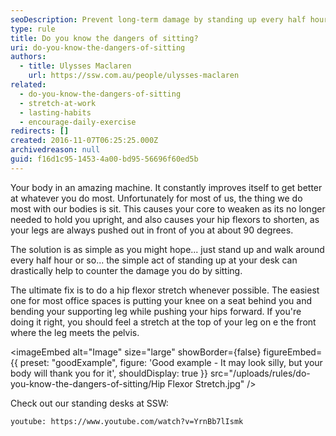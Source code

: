 ```yaml
---
seoDescription: Prevent long-term damage by standing up every half hour and stretching your hip flexors to counteract the negative effects of sitting.
type: rule
title: Do you know the dangers of sitting?
uri: do-you-know-the-dangers-of-sitting
authors:
  - title: Ulysses Maclaren
    url: https://ssw.com.au/people/ulysses-maclaren
related:
  - do-you-know-the-dangers-of-sitting
  - stretch-at-work
  - lasting-habits
  - encourage-daily-exercise
redirects: []
created: 2016-11-07T06:25:25.000Z
archivedreason: null
guid: f16d1c95-1453-4a00-bd95-56696f60ed5b
---
```


Your body in an amazing machine. It constantly improves itself to get better at whatever you do most. Unfortunately for most of us, the thing we do most with our bodies is sit.
This causes your core to weaken as its no longer needed to hold you upright, and also causes your hip flexors to shorten, as your legs are always pushed out in front of you at about 90 degrees.

The solution is as simple as you might hope... just stand up and walk around every half hour or so... the simple act of standing up at your desk can drastically help to counter the damage you do by sitting.

The ultimate fix is to do a hip flexor stretch whenever possible. The easiest one for most office spaces is putting your knee on a seat behind you and bending your supporting leg while pushing your hips forward. If you're doing it right, you should feel a stretch at the top of your leg on e the front where the leg meets the pelvis.

<imageEmbed
  alt="Image"
  size="large"
  showBorder={false}
  figureEmbed={{
    preset: "goodExample",
    figure: 'Good example - It may look silly, but your body will thank you for it',
    shouldDisplay: true
  }}
  src="/uploads/rules/do-you-know-the-dangers-of-sitting/Hip Flexor Stretch.jpg"
/>

Check out our standing desks at SSW:

`youtube: https://www.youtube.com/watch?v=YrnBb7lIsmk`